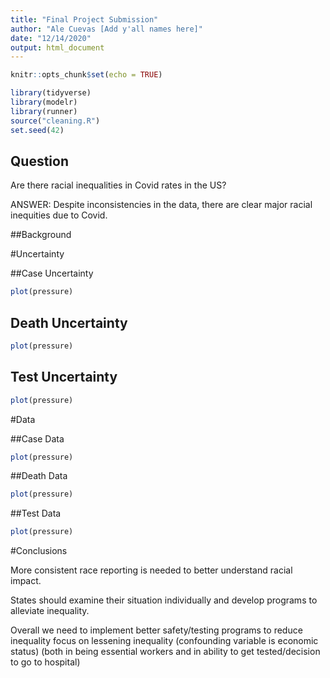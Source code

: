 ```yaml
---
title: "Final Project Submission"
author: "Ale Cuevas [Add y'all names here]"
date: "12/14/2020"
output: html_document
---
```


```r
knitr::opts_chunk$set(echo = TRUE)
```

```r
library(tidyverse)
library(modelr)
library(runner)
source("cleaning.R")
set.seed(42)
```
## Question 
Are there racial inequalities in Covid rates in the US?

ANSWER: Despite inconsistencies in the data, there are clear major racial inequities due to Covid.

##Background

#Uncertainty

##Case Uncertainty 
```r
plot(pressure)
```

## Death Uncertainty
```r
plot(pressure)
```

## Test Uncertainty
```r
plot(pressure)
```

#Data

##Case Data
```r
plot(pressure)
```

##Death Data
```r
plot(pressure)
```

##Test Data
```r
plot(pressure)
```

#Conclusions

 More consistent race reporting is needed to better understand racial impact.
 
 States should examine their situation individually and develop programs to alleviate inequality.

Overall we need to implement better safety/testing programs to reduce inequality
focus on lessening inequality
(confounding variable is economic status)
(both in being essential workers and in ability to get tested/decision to go to hospital)

